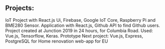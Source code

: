 ## Projects:

<ProjectCard title="IoT React" link="https://oamk-iot-powerbox.firebaseapp.com/powerboxes" bg="linear-gradient(to right, #D4145A 0%, #FBB03B 100%)">
IoT Project with React.js Ui, Firebase, Google IoT Core, Raspberry Pi and BME280 Sensor. 
</ProjectCard>
<ProjectCard title="Github Finder" link="https://github-finder-react-19.herokuapp.com/" bg="linear-gradient(to right, rgb(102, 45, 140) 0%, rgb(237, 30, 121) 100%)">
Application with React.js, Github API to find Github users.
</ProjectCard>
<ProjectCard title="Junction Vue.js" link="https://hungry-haibt-81f97e.netlify.com/#/" bg="linear-gradient(to right, rgb(0, 146, 69) 0%, rgb(252, 238, 33) 100%)">
Project created at Junction 2019 in 24 hours, for Columbia Road. Used: Vue.js, Tensorflow, Keras. Prototype
</ProjectCard>
<ProjectCard title="Soon: (15 December 2019)" bg="linear-gradient(to right, rgb(213, 133, 255) 0%, rgb(0, 255, 238) 100%)">
Next project: Vue.js, Express, PostgreSQL for Home renovation web-app for EU
</ProjectCard>